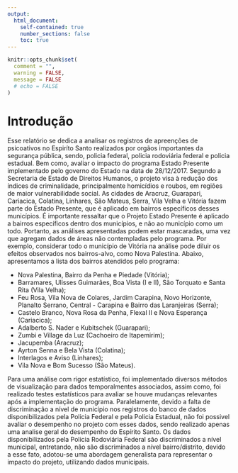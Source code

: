```yaml
---
output:
  html_document:
    self-contained: true
    number_sections: false
    toc: true
---
```


```r
knitr::opts_chunk$set(
  comment = "",
  warning = FALSE,
  message = FALSE
  # echo = FALSE
)
```

# Introdução

Esse relatório se dedica a analisar os registros de apreenções de psicoativos no Espiríto Santo realizados por orgãos importantes da segurança pública, sendo, policia federal, policia rodoviária federal e policia estadual. Bem como, avaliar o impacto do programa Estado Presente implementado pelo governo do Estado na data de 28/12/2017. Segundo a Secretaria de Estado de Direitos Humanos, o projeto visa à redução dos índices de criminalidade, principalmente homicídios e roubos, em regiões de maior vulnerabilidade social. As cidades de Aracruz, Guarapari, Cariacica, Colatina, Linhares, São Mateus, Serra, Vila Velha e Vitória fazem parte do Estado Presente, que é aplicado em bairros específicos desses municípios. É importante ressaltar que o Projeto Estado Presente é aplicado a bairros específicos dentro dos municípios, e não ao município como um todo. Portanto, as análises apresentadas podem estar mascaradas, uma vez que agregam dados de áreas não contempladas pelo programa. Por exemplo, considerar todo o município de Vitória na análise pode diluir os efeitos observados nos bairros-alvo, como Nova Palestina. Abaixo, apresentamos a lista dos bairros atendidos pelo programa:

-   Nova Palestina, Bairro da Penha e Piedade (Vitória);
-   Barramares, Ulisses Guimarães, Boa Vista (I e II), São Torquato e Santa Rita (Vila Velha);
-   Feu Rosa, Vila Nova de Colares, Jardim Carapina, Novo Horizonte, Planalto Serrano, Central - Carapina e Bairro das Laranjeiras (Serra);
-   Castelo Branco, Nova Rosa da Penha, Flexal II e Nova Esperança (Cariacica);
-   Adalberto S. Nader e Kubitschek (Guarapari);
-   Zumbi e Village da Luz (Cachoeiro de Itapemirim);
-   Jacupemba (Aracruz);
-   Ayrton Senna e Bela Vista (Colatina);
-   Interlagos e Aviso (Linhares);
-   Vila Nova e Bom Sucesso (São Mateus).

Para uma análise com rigor estatístico, foi implementado diversos métodos de visualização para dados temporalmentes associados, assim como, foi realizado testes estatísticos para avaliar se houve mudanças relevantes após a implementação do programa. Paralelamente, devido a falta de discriminação a nível de municipio nos registros do banco de dados disponibilizados pela Policia Federal e pela Policia Estadual, não foi possivel avaliar o desempenho no projeto com esses dados, sendo realizado apenas uma analise geral do desempenho do Espírito Santo. Os dados disponibilizados pela Policia Rodoviária Federal são discriminados a nível municipal, entretando, não são discriminados a nível bairro/distrito, devido a esse fato, adotou-se uma abordagem generalista para representar o impacto do projeto, utilizando dados municipais.

